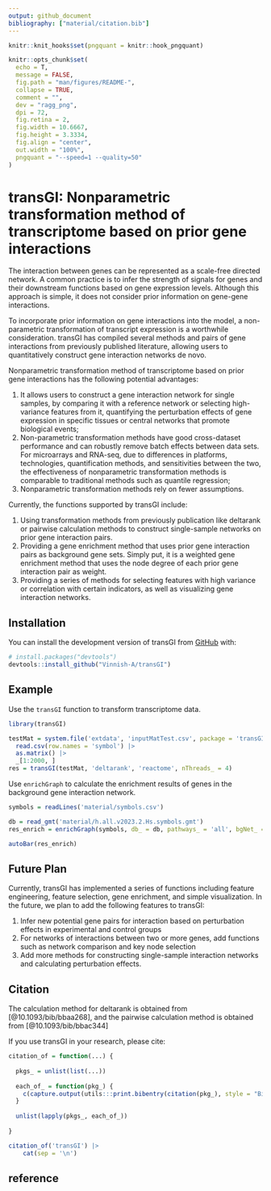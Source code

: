 ```yaml
---
output: github_document
bibliography: ["material/citation.bib"]
---
```


```r
knitr::knit_hooks$set(pngquant = knitr::hook_pngquant)

knitr::opts_chunk$set(
  echo = T,
  message = FALSE, 
  fig.path = "man/figures/README-",
  collapse = TRUE,
  comment = "",
  dev = "ragg_png",
  dpi = 72,
  fig.retina = 2,
  fig.width = 10.6667,
  fig.height = 3.3334,
  fig.align = "center",
  out.width = "100%",
  pngquant = "--speed=1 --quality=50"
)
```

# transGI: Nonparametric transformation method of transcriptome based on prior gene interactions

The interaction between genes can be represented as a scale-free directed network. A common practice is to infer the strength of signals for genes and their downstream functions based on gene expression levels. Although this approach is simple, it does not consider prior information on gene-gene interactions. 

To incorporate prior information on gene interactions into the model, a non-parametric transformation of transcript expression is a worthwhile consideration. transGI has compiled several methods and pairs of gene interactions from previously published literature, allowing users to quantitatively construct gene interaction networks de novo.

Nonparametric transformation method of transcriptome based on prior gene interactions has the following potential advantages: 

1. It allows users to construct a gene interaction network for single samples, by comparing it with a reference network or selecting high-variance features from it, quantifying the perturbation effects of gene expression in specific tissues or central networks that promote biological events; 
2. Non-parametric transformation methods have good cross-dataset performance and can robustly remove batch effects between data sets. For microarrays and RNA-seq, due to differences in platforms, technologies, quantification methods, and sensitivities between the two, the effectiveness of nonparametric transformation methods is comparable to traditional methods such as quantile regression; 
3. Nonparametric transformation methods rely on fewer assumptions.

Currently, the functions supported by transGI include:

1. Using transformation methods from previously publication like deltarank or pairwise calculation methods to construct single-sample networks on prior gene interaction pairs.
2. Providing a gene enrichment method that uses prior gene interaction pairs as background gene sets. Simply put, it is a weighted gene enrichment method that uses the node degree of each prior gene interaction pair as weight.
3. Providing a series of methods for selecting features with high variance or correlation with certain indicators, as well as visualizing gene interaction networks.

## Installation

You can install the development version of transGI from [GitHub](https://github.com/) with:

``` r
# install.packages("devtools")
devtools::install_github("Vinnish-A/transGI")
```

## Example

Use the `transGI` function to transform transcriptome data.

```r
library(transGI)

testMat = system.file('extdata', 'inputMatTest.csv', package = 'transGI') |>
  read.csv(row.names = 'symbol') |>
  as.matrix() |> 
  _[1:2000, ]
res = transGI(testMat, 'deltarank', 'reactome', nThreads_ = 4)
```

Use `enrichGraph` to calculate the enrichment results of genes in the background gene interaction network.

```r
symbols = readLines('material/symbols.csv')

db = read_gmt('material/h.all.v2023.2.Hs.symbols.gmt')
res_enrich = enrichGraph(symbols, db_ = db, pathways_ = 'all', bgNet_ = 'reactome')

autoBar(res_enrich)
```

## Future Plan

Currently, transGI has implemented a series of functions including feature engineering, feature selection, gene enrichment, and simple visualization. In the future, we plan to add the following features to transGI:

1. Infer new potential gene pairs for interaction based on perturbation effects in experimental and control groups
2. For networks of interactions between two or more genes, add functions such as network comparison and key node selection
3. Add more methods for constructing single-sample interaction networks and calculating perturbation effects.

## Citation

The calculation method for deltarank is obtained from [@10.1093/bib/bbaa268], and the pairwise calculation method is obtained from [@10.1093/bib/bbac344]

If you use transGI in your research, please cite:

```r
citation_of = function(...) {
  
  pkgs_ = unlist(list(...))
  
  each_of_ = function(pkg_) {
    c(capture.output(utils:::print.bibentry(citation(pkg_), style = "Bibtex")), "")
  }
  
  unlist(lapply(pkgs_, each_of_))
  
}

citation_of('transGI') |> 
    cat(sep = '\n')
```

## reference

